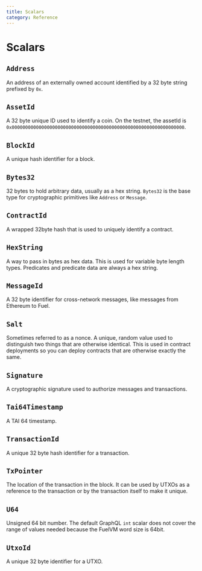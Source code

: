 ```yaml
---
title: Scalars
category: Reference
---
```


# Scalars

## `Address`

An address of an externally owned account identified by a 32 byte string prefixed by `0x`.

## `AssetId`

A 32 byte unique ID used to identify a coin. On the testnet, the assetId is `0x0000000000000000000000000000000000000000000000000000000000000000`.

## `BlockId`

A unique hash identifier for a block.

## `Bytes32`

32 bytes to hold arbitrary data, usually as a hex string. `Bytes32` is the base type for cryptographic primitives like `Address` or `Message`.

## `ContractId`

A wrapped 32byte hash that is used to uniquely identify a contract.

## `HexString`

A way to pass in bytes as hex data. This is used for variable byte length types. Predicates and predicate data are always a hex string.

## `MessageId`

A 32 byte identifier for cross-network messages, like messages from Ethereum to Fuel.

## `Salt`

Sometimes referred to as a nonce. A unique, random value used to distinguish two things that are otherwise identical. This is used in contract deployments so you can deploy contracts that are otherwise exactly the same.

## `Signature`

A cryptographic signature used to authorize messages and transactions.

## `Tai64Timestamp`

A TAI 64 timestamp.

## `TransactionId`

A unique 32 byte hash identifier for a transaction.

## `TxPointer`

The location of the transaction in the block. It can be used by UTXOs as a reference to the transaction or by the transaction itself to make it unique.

## `U64`

Unsigned 64 bit number. The default GraphQL `int` scalar does not cover the range of values needed because the FuelVM word size is 64bit.

## `UtxoId`

A unique 32 byte identifier for a UTXO.
